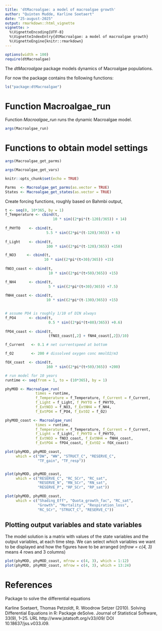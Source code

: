 ---
title: 'dtMacroalgae: a model of macroalgae growth'
author: "Quinten Mudde, Karline Soetaert"
date: "25-august-2025"
output: rmarkdown::html_vignette
vignette: >
  %\VignetteEncoding{UTF-8}
  %\VignetteIndexEntry{dtMacroalgae: a model of macroalgae growth}
  %\VignetteEngine{knitr::rmarkdown}
---

```{r setup, include=FALSE, warning=FALSE, message=FALSE}
options(width = 100)
require(dtMacroalgae)
```

The *dtMacroalgae* package models dynamics of Macroalgae populations.

For now the package contains the following functions:  

```{r}
ls("package:dtMacroalgae")
```

# Function Macroalgae_run

Function *Macroalgae_run* runs the dynamic Macroalgae model. 

```{r}
args(Macroalgae_run)
```

# Functions to obtain model settings

```{r}
args(Macroalgae_get_parms)
```

```{r}
args(Macroalgae_get_vars)
```

```{r, include=FALSE}
knitr::opts_chunk$set(echo = TRUE)
```

```{r}
Parms  <- Macroalgae_get_parms(as.vector = TRUE)
States <- Macroalgae_get_states(as.vector = TRUE)
```

Create forcing functions, roughly based on Bahmbi output,

```{r}
t <- seq(0, 10*365, by = 1)
f_Temperature <- cbind(t, 
                      10 * sin((2*pi*(t-120)/365)) + 14)
                        
f_PHYTO    <- cbind(t, 
                   5.5 * sin((2*pi*(t-120)/365)) + 6)
  
f_Light    <- cbind(t, 
                   100 * sin((2*pi*(t-120)/365)) +150)

f_NO3     <- cbind(t, 
                  10 * sin((2*pi*(t+30)/365)) +15)
   
fNO3_coast <- cbind(t, 
                    10 * sin((2*pi*(t+50)/365)) +15)

f_NH4      <- cbind(t, 
                    5 * sin((2*pi*(t+30)/365)) +7.5)
  
fNH4_coast <- cbind(t, 
                   10 * sin((2*pi*(t-130)/365)) +15)
  

# assume PO4 is roughly 1/10 of DIN always
f_PO4      <- cbind(t, 
                    0.5 * sin((2*pi*(t+80)/365)) +0.6)
   
fPO4_coast <- cbind(t, 
                    (fNO3_coast[,2] + fNH4_coast[,2])/10)

f_Current   <- 0.1 # net currentspeed at bottom 

f_O2        <- 200 # dissolved oxygen conc mmolO2/m3

fOX_coast  <- cbind(t, 
                   160 * sin((2*pi*(t+50)/365)) +200)

```

```{r}
# run model for 10 years
runtime <- seq(from = 1, to = (10*365), by = 1)

phyMOD <- Macroalgae_run(
              times = runtime, 
              f_Temperature = f_Temperature, f_Current = f_Current, 
              f_Light = f_Light, f_PHYTO = f_PHYTO, 
              f_ExtNO3 = f_NO3, f_ExtNH4 = f_NH4, 
              f_ExtPO4 = f_PO4, f_ExtO2 = f_O2)

phyMOD_coast <- Macroalgae_run(
              times = runtime, 
              f_Temperature = f_Temperature, f_Current = f_Current, 
              f_Light = f_Light, f_PHYTO = f_PHYTO,
              f_ExtNO3 = fNO3_coast, f_ExtNH4 = fNH4_coast, 
              f_ExtPO4 = fPO4_coast, f_ExtO2 = fOX_coast)
```

```{r, fig.width=10, fig.height=10}
plot(phyMOD, phyMOD_coast, 
     which = c("DW", "WW", "STRUCT_C", "RESERVE_C",
               "TF_gain", "TF_resp"))


plot(phyMOD, phyMOD_coast, 
     which = c("RESERVE_C", "RC_SCr", "RC_sat",
               "RESERVE_N", "RN_SCr", "RN_sat",
               "RESERVE_P", "RP_SCr", "RP_sat"))

plot(phyMOD, phyMOD_coast, 
     which = c("Shading_Eff", "Quota_growth_fac", "RC_sat",
               "Growth", "Mortality", "Respiration_loss",
               "RC_SCr", "STRUCT_C", "RESERVE_C"))
```

## Plotting output variables and state variables

The model solution is a matrix with values of the state variables and the output variables, at each time step.
We can select *which* variables we want to be displayed and how the figures have to be arranged (*mfrow = c(4, 3)* means 4 rows and 3 columns)

```{r, fig.width = 8, fig.height=10}
plot(phyMOD, phyMOD_coast, mfrow = c(4, 3), which = 1:12)
plot(phyMOD, phyMOD_coast, mfrow = c(4, 3), which = 13:24)

```


# References
Package to solve the differential equations

Karline Soetaert, Thomas Petzoldt, R. Woodrow Setzer (2010). Solving Differential Equations in
  R: Package deSolve. Journal of Statistical Software, 33(9), 1--25. URL
  http://www.jstatsoft.org/v33/i09/ DOI 10.18637/jss.v033.i09.

